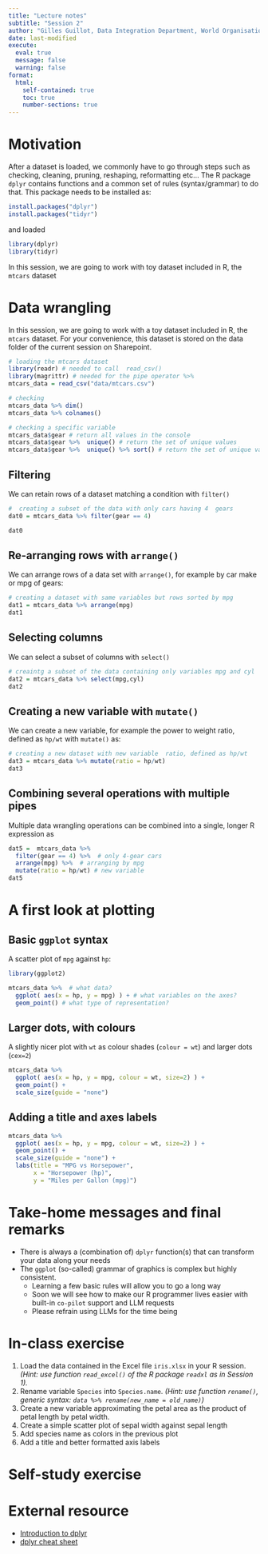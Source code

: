 ```yaml
---
title: "Lecture notes"
subtitle: "Session 2"
author: "Gilles Guillot, Data Integration Department, World Organisation for Animal Health"
date: last-modified
execute: 
  eval: true
  message: false
  warning: false
format:
  html:
    self-contained: true
    toc: true
    number-sections: true
---
```


# Motivation

After a dataset is loaded, we commonly have to go through steps such as checking, cleaning, pruning, reshaping, reformatting etc... The R package `dplyr` contains functions and a common set of rules (syntax/grammar) to do that. This package needs to be installed as:

```r
install.packages("dplyr")
install.packages("tidyr")
```

and loaded

```r
library(dplyr)
library(tidyr)
```

In this session, we are going to work with toy dataset included in R, the `mtcars` dataset

# Data wrangling

In this session, we are going to work with a toy dataset included in R, the `mtcars` dataset. For your convenience, this dataset is stored on the data folder of the current session on Sharepoint.

```r
# loading the mtcars dataset
library(readr) # needed to call  read_csv()
library(magrittr) # needed for the pipe operator %>% 
mtcars_data = read_csv("data/mtcars.csv")

# checking
mtcars_data %>% dim()
mtcars_data %>% colnames()

# checking a specific variable
mtcars_data$gear # return all values in the console
mtcars_data$gear %>%  unique() # return the set of unique values
mtcars_data$gear %>%  unique() %>% sort() # return the set of unique values and sort them 


```

## Filtering

We can retain rows of a dataset matching a condition with `filter()`

```r
#  creating a subset of the data with only cars having 4  gears
dat0 = mtcars_data %>% filter(gear == 4) 

dat0
```

## Re-arranging rows with `arrange()`

We can arrange rows of a data set with `arrange()`, for example by car make or mpg of gears:

```r
# creating a dataset with same variables but rows sorted by mpg
dat1 = mtcars_data %>% arrange(mpg)
dat1
```

## Selecting columns

We can select a subset of columns with `select()`

```r
# creaintg a subset of the data containing only variables mpg and cyl
dat2 = mtcars_data %>% select(mpg,cyl)
dat2
```

## Creating a new variable with `mutate()`

We can create a new variable, for example the power to weight ratio, defined as `hp/wt` with `mutate()` as:

```r
# creating a new dataset with new variable  ratio, defined as hp/wt
dat3 = mtcars_data %>% mutate(ratio = hp/wt)
dat3
```

## Combining several operations with multiple pipes

Multiple data wrangling operations can be combined into a single, longer R expression as

```r
dat5 =  mtcars_data %>% 
  filter(gear == 4) %>%  # only 4-gear cars
  arrange(mpg) %>%  # arranging by mpg
  mutate(ratio = hp/wt) # new variable
dat5
```

# A first look at plotting

## Basic `ggplot` syntax

A scatter plot of `mpg` against `hp`:

```r
library(ggplot2)

mtcars_data %>%  # what data?
  ggplot( aes(x = hp, y = mpg) ) + # what variables on the axes?
  geom_point() # what type of representation?
```

## Larger dots, with colours

A slightly nicer plot with `wt` as colour shades (`colour = wt`) and larger dots (`cex=2`)

```r
mtcars_data %>% 
  ggplot( aes(x = hp, y = mpg, colour = wt, size=2) ) +
  geom_point() + 
  scale_size(guide = "none")
```

## Adding a title and axes labels

```r
mtcars_data %>% 
  ggplot( aes(x = hp, y = mpg, colour = wt, size=2) ) +
  geom_point() +
  scale_size(guide = "none") + 
  labs(title = "MPG vs Horsepower",
       x = "Horsepower (hp)",
       y = "Miles per Gallon (mpg)") 
```

# Take-home messages and final remarks

-   There is always a (combination of) `dplyr` function(s) that can transform your data along your needs
-   The `ggplot` (so-called) grammar of graphics is complex but highly consistent.
    -   Learning a few basic rules will allow you to go a long way
    -   Soon we will see how to make our R programmer lives easier with built-in `co-pilot` support and LLM requests
    -   Please refrain using LLMs for the time being

# In-class exercise

1.  Load the data contained in the Excel file `iris.xlsx` in your R session. *(Hint: use function `read_excel()` of the R package `readxl` as in Session 1).*
2.  Rename variable `Species` into `Species.name`. *(Hint: use function `rename()`, generic syntax: `data %>% rename(new_name = old_name)`)*
3.  Create a new variable approximating the petal area as the product of petal length by petal width.
4.  Create a simple scatter plot of sepal width against sepal length
5.  Add species name as colors in the previous plot
6.  Add a title and better formatted axis labels

# Self-study exercise

# External resource

-   [Introduction to dplyr](https://cloud.r-project.org/web/packages/dplyr/vignettes/dplyr.html) <!-- - [dplyr overview](https://dplyr.tidyverse.org/) -->
-   [dplyr cheat sheet](https://github.com/rstudio/cheatsheets/blob/main/data-transformation.pdf)

